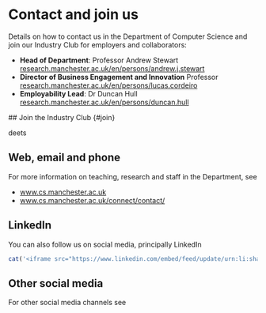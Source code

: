 # Contact and join us {#contacts}

Details on how to contact us in the Department of Computer Science and join our Industry Club for employers and collaborators: 

* **Head of Department**: Professor Andrew Stewart [research.manchester.ac.uk/en/persons/andrew.j.stewart](https://research.manchester.ac.uk/en/persons/andrew.j.stewart)
* **Director of Business Engagement and Innovation**  Professor [research.manchester.ac.uk/en/persons/lucas.cordeiro](https://research.manchester.ac.uk/en/persons/lucas.cordeiro)
* **Employability Lead**: Dr Duncan Hull [research.manchester.ac.uk/en/persons/duncan.hull](https://research.manchester.ac.uk/en/persons/duncan.hull)

## Join the Industry Club {#join}

deets 

## Web, email and phone {#email}

For more information on teaching, research and staff in the Department, see 

* [www.cs.manchester.ac.uk](https://www.cs.manchester.ac.uk)
* [www.cs.manchester.ac.uk/connect/contact/](https://www.cs.manchester.ac.uk/connect/contact/)

## LinkedIn {#linkedin}

You can also follow us on social media, principally LinkedIn

```r
cat('<iframe src="https://www.linkedin.com/embed/feed/update/urn:li:share:7305164652924076034" height="984" width="504" frameborder="0" allowfullscreen="" title="Embedded post"></iframe>')
```

## Other social media {#socials}

For other social media channels see 